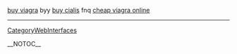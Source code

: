 <a href=" http://www.huntington.edu/lastinglegacy/_gifts/0000030b.htm ">buy viagra</a> byy 
<a href=" http://www.huntington.edu/lastinglegacy/_gifts/0000030c.htm ">buy cialis</a> fnq 
<a href=" http://www.huntington.edu/lastinglegacy/_gifts/0000030d.htm ">cheap viagra online</a>
----
[[CategoryWebInterfaces]]

__NOTOC__